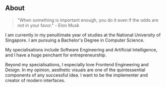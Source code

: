 ## About

> "When something is important enough, you do it even if the odds are not in your favor." - Elon Musk

I am currently in my penultimate year of studies at the National University of Singapore. I am pursuing a Bachelor's Degree in Computer Science.

My specialisations include Software Engineering and Artificial Intelligence, and I have a huge penchant for entrepreneurship.

Beyond my specialisations, I especially love Frontend Engineering and Design. In my opinion, aesthetic visuals are one of the quintessential components of any successful idea. I want to be the implementer and creator of modern interfaces.
